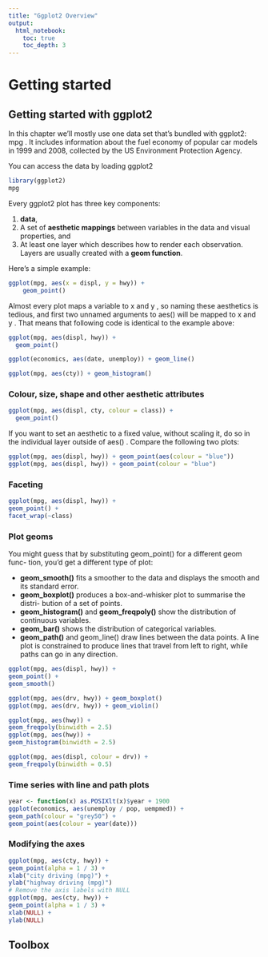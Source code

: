 ```yaml
---
title: "Ggplot2 Overview"
output: 
  html_notebook:
    toc: true
    toc_depth: 3
---
```


# Getting started

## Getting started with ggplot2

In this chapter we’ll mostly use one data set that’s bundled with ggplot2:
mpg . It includes information about the fuel economy of popular car models in 1999 and 2008, collected by the US Environment Protection Agency.

You can access the data by loading ggplot2

```r
library(ggplot2)
mpg
```

Every ggplot2 plot has three key components:

1. __data__,
2. A set of __aesthetic mappings__ between variables in the data and visual properties, and
3. At least one layer which describes how to render each observation. Layers
are usually created with a __geom function__.

Here’s a simple example:

```r
ggplot(mpg, aes(x = displ, y = hwy)) +
    geom_point()
```

Almost every plot maps a variable to x and y , so naming these aesthetics
is tedious, and first two unnamed arguments to aes() will be mapped to x
and y . That means that following code is identical to the example above:

```r
ggplot(mpg, aes(displ, hwy)) +
  geom_point()
```

```r
ggplot(economics, aes(date, unemploy)) + geom_line()
```

```r
ggplot(mpg, aes(cty)) + geom_histogram()
```

### Colour, size, shape and other aesthetic attributes

```r
ggplot(mpg, aes(displ, cty, colour = class)) +
  geom_point()
```

If you want to set an aesthetic to a fixed value, without scaling it, do so
in the individual layer outside of aes() . Compare the following two plots:

```r
ggplot(mpg, aes(displ, hwy)) + geom_point(aes(colour = "blue"))
ggplot(mpg, aes(displ, hwy)) + geom_point(colour = "blue")
```

### Faceting

```r
ggplot(mpg, aes(displ, hwy)) +
geom_point() +
facet_wrap(~class)
```

### Plot geoms

You might guess that by substituting geom_point() for a different geom func-
tion, you’d get a different type of plot:

* __geom_smooth()__ fits a smoother to the data and displays the smooth and its standard error.
* __geom_boxplot()__ produces a box-and-whisker plot to summarise the distri-
bution of a set of points.
* __geom_histogram()__ and __geom_freqpoly()__ show the distribution of continuous
variables.
* __geom_bar()__ shows the distribution of categorical variables.
* __geom_path()__ and geom_line() draw lines between the data points. A line
plot is constrained to produce lines that travel from left to right, while
paths can go in any direction.

```r
ggplot(mpg, aes(displ, hwy)) +
geom_point() +
geom_smooth()
```

```r
ggplot(mpg, aes(drv, hwy)) + geom_boxplot()
ggplot(mpg, aes(drv, hwy)) + geom_violin()
```

```r
ggplot(mpg, aes(hwy)) +
geom_freqpoly(binwidth = 2.5)
ggplot(mpg, aes(hwy)) +
geom_histogram(binwidth = 2.5)
```

```r
ggplot(mpg, aes(displ, colour = drv)) +
geom_freqpoly(binwidth = 0.5)
```

### Time series with line and path plots

```r
year <- function(x) as.POSIXlt(x)$year + 1900
ggplot(economics, aes(unemploy / pop, uempmed)) +
geom_path(colour = "grey50") +
geom_point(aes(colour = year(date)))
```

### Modifying the axes

```r
ggplot(mpg, aes(cty, hwy)) +
geom_point(alpha = 1 / 3) +
xlab("city driving (mpg)") +
ylab("highway driving (mpg)")
# Remove the axis labels with NULL
ggplot(mpg, aes(cty, hwy)) +
geom_point(alpha = 1 / 3) +
xlab(NULL) +
ylab(NULL)
```

## Toolbox


